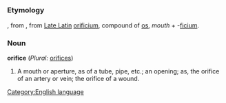 =={{en}}==
[[Category:English language]]
===Etymology===
{{enm}}, from {{fro}}, from [[w:Vulgar Latin|Late Latin]] [[orificium]], compound of [[os]], ''mouth'' + -[[ficium]].
===Noun===
'''orifice''' (''Plural:'' [[orifices]])
#A mouth or aperture, as of a tube, pipe, etc.; an opening; as, the orifice of an artery or vein; the orifice of a wound.